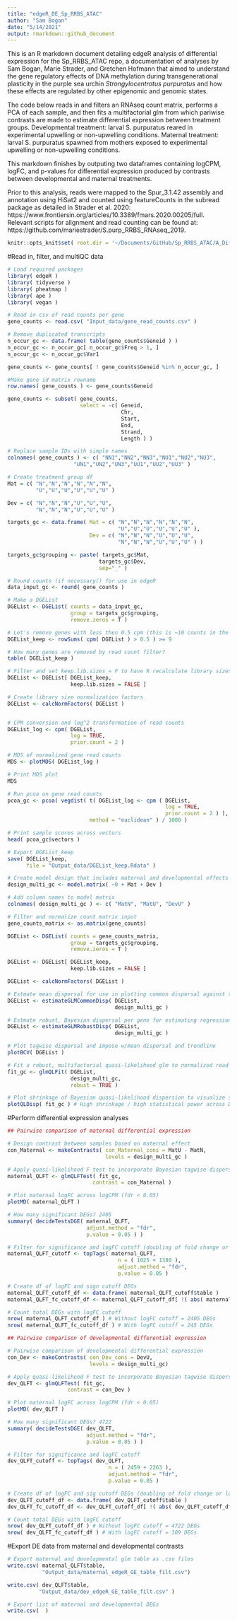 ```yaml
---
title: "edgeR_DE_Sp_RRBS_ATAC"
author: "Sam Bogan"
date: "5/14/2021"
output: rmarkdown::github_document
---
```

This is an R markdown document detailing edgeR analysis of differential expression for the Sp_RRBS_ATAC repo, a documentation of analyses by Sam Bogan, Marie Strader, and Gretchen Hofmann that aimed to understand the gene regulatory effects of DNA methylation during transgenerational plasticity in the purple sea urchin *Strongylocentrotus purpuratus* and how these effects are regulated by other epigenomic and genomic states.

The code below reads in and filters an RNAseq count matrix, performs a PCA of each sample, and then fits a multifactorial glm from which pariwise contrasts are made to estimate differential expression between treatment groups. Developmental treatment: larval S. purpuratus reared in experimental upwelling or non-upwelling conditions. Maternal treatment:  larval S. purpuratus spawned from mothers exposed to experimental upwelling or non-upwelling conditions.

This markdown finishes by outputing two dataframes containing logCPM, logFC, and p-values for differential expression produced by contrasts between developmental and maternal treatments.

Prior to this analysis, reads were mapped to the Spur_3.1.42 assembly and annotation using HiSat2 and counted using featureCounts in the subread package as detailed in Strader et al. 2020: https://www.frontiersin.org/articles/10.3389/fmars.2020.00205/full. Relevant scripts for alignment and read counting can be found at: https://github.com/mariestrader/S.purp_RRBS_RNAseq_2019.

```r

knitr::opts_knit$set( root.dir = '~/Documents/GitHub/Sp_RRBS_ATAC/A_Differential_Exp_Splicing_Meth/' )

```

#Read in, filter, and multiQC data

```r

# Load required packages
library( edgeR )
library( tidyverse )
library( pheatmap )
library( ape )
library( vegan )

# Read in csv of read counts per gene
gene_counts <- read.csv( "Input_data/gene_read_counts.csv" )

# Remove duplicated transcripts
n_occur_gc <- data.frame( table(gene_counts$Geneid ) )
n_occur_gc <- n_occur_gc[ n_occur_gc$Freq > 1, ]
n_occur_gc <- n_occur_gc$Var1

gene_counts <- gene_counts[ ! gene_counts$Geneid %in% n_occur_gc, ]

#Make gene id matrix rowname
row.names( gene_counts ) <- gene_counts$Geneid

gene_counts <- subset( gene_counts, 
                       select = -c( Geneid, 
                                    Chr, 
                                    Start, 
                                    End, 
                                    Strand, 
                                    Length ) )

```

```r

# Replace sample IDs with simple names
colnames( gene_counts ) <- c( "NN1","NN2","NN3","NU1","NU2","NU3",
                     "UN1","UN2","UN3","UU1","UU2","UU3" )

# Create treatment group df
Mat = c( "N","N","N","N","N","N",
         "U","U","U","U","U","U" )

Dev = c( "N","N","N","U","U","U",
         "N","N","N","U","U","U" )

targets_gc <- data.frame( Mat = c( "N","N","N","N","N","N",
                                   "U","U","U","U","U","U" ), 
                          Dev = c( "N","N","N","U","U","U",
                                   "N","N","N","U","U","U" ) )

targets_gc$grouping <- paste( targets_gc$Mat, 
                             targets_gc$Dev,
                             sep="_" )

# Round counts (if necessary() for use in edgeR
data_input_gc <- round( gene_counts )

```

```r

# Make a DGEList
DGEList <- DGEList( counts = data_input_gc, 
                    group = targets_gc$grouping, 
                    remove.zeros = T )

# Let's remove genes with less then 0.5 cpm (this is ~10 counts in the count file) in no fewer then 9 samples
DGEList_keep <- rowSums( cpm( DGEList ) > 0.5 ) >= 9

# How many genes are removed by read count filter?
table( DGEList_keep )

# Filter and set keep.lib.sizes = F to have R recalculate library sizes after filtering
DGEList <- DGEList[ DGEList_keep, 
                    keep.lib.sizes = FALSE ]

# Create library size normalization factors
DGEList <- calcNormFactors( DGEList )


# CPM conversion and log^2 transformation of read counts
DGEList_log <- cpm( DGEList,
                    log = TRUE, 
                    prior.count = 2 )

# MDS of normalized gene read counts
MDS <- plotMDS( DGEList_log )

# Print MDS plot
MDS

# Run pcoa on gene read counts
pcoa_gc <- pcoa( vegdist( t( DGEList_log <- cpm ( DGEList, 
                                                  log = TRUE, 
                                                  prior.count = 2 ) ), 
                          method = "euclidean" ) / 1000 )

# Print sample scores across vectors
head( pcoa_gc$vectors )

# Export DGEList_keep
save( DGEList_keep,
      file = "Output_data/DGEList_keep.Rdata" )
```

```r

# Create model design that includes maternal and developmental effects and set intercept to 0
design_multi_gc <- model.matrix( ~0 + Mat + Dev )

# Add column names to model matrix
colnames( design_multi_gc ) <- c( "MatN", "MatU", "DevU" ) 

# Filter and normalize count matrix input
gene_counts_matrix <- as.matrix(gene_counts)

DGEList <- DGEList( counts = gene_counts_matrix, 
                    group = targets_gc$grouping, 
                    remove.zeros = T )

DGEList <- DGEList[ DGEList_keep, 
                    keep.lib.sizes = FALSE ]

DGEList <- calcNormFactors( DGEList )

# Estmate mean dispersal for use in plotting common dispersal against tagwise dispersal
DGEList <- estimateGLMCommonDisp( DGEList, 
                                  design_multi_gc )

# Estmate robust, Bayesian dispersal per gene for estimating regression parameters for glmQL and differential expression
DGEList <- estimateGLMRobustDisp( DGEList, 
                                  design_multi_gc ) 

# Plot tagwise dispersal and impose w/mean dispersal and trendline
plotBCV( DGEList ) 

# Fit a robust, multifactorial quasi-likelihood glm to normalized read counts
fit_gc <- glmQLFit( DGEList, 
                    design_multi_gc, 
                    robust = TRUE )

# Plot shrinkage of Bayesian quasi-likelihood dispersion to visualize stastical power of DE analysis
plotQLDisp( fit_gc ) # High shrinkage / high statistical power across DE tests

```

#Perform differential expression analyses

```r

## Pairwise comparison of maternal differential expression

# Design contrast between samples based on maternal effect
con_Maternal <- makeContrasts( con_Maternal_cons = MatU - MatN,
                               levels = design_multi_gc )

# Apply quasi-likelihood F test to incorporate Bayesian tagwise dispersion estimates as parameter for DEG analysis
maternal_QLFT <- glmQLFTest( fit_gc, 
                           contrast = con_Maternal )

# Plot maternal logFC across logCPM (fdr < 0.05)
plotMD( maternal_QLFT )

# How many significant DEGs? 2405
summary( decideTestsDGE( maternal_QLFT, 
                         adjust.method = "fdr",
                         p.value = 0.05 ) )

# Filter for significance and logFC cutoff (doubling of fold change or logFC of 1)
maternal_QLFT_cutoff <- topTags( maternal_QLFT, 
                                   n = ( 1025 + 1380 ), 
                                   adjust.method = "fdr",
                                   p.value = 0.05 )

# Create df of logFC and sign cutoff DEGs
maternal_QLFT_cutoff_df <- data.frame( maternal_QLFT_cutoff$table )
maternal_QLFT_fc_cutoff_df <- maternal_QLFT_cutoff_df[ !( abs( maternal_QLFT_cutoff_df$logFC ) < 1 ), ]

# Count total DEGs with logFC cutoff
nrow( maternal_QLFT_cutoff_df ) # Without logFC cutoff = 2405 DEGs
nrow( maternal_QLFT_fc_cutoff_df ) # With logFC cutoff = 245 DEGs

```

```r

## Pairwise comparison of developmental differential expression

# Pairwise comparison of developmental differential expression
con_Dev <- makeContrasts( con_Dev_cons = DevU, 
                          levels = design_multi_gc)

# Apply quasi-likelihood F test to incorporate Bayesian tagwise dispersion estimates as parameter for DEG analysis
dev_QLFT <- glmQLFTest( fit_gc, 
                   contrast = con_Dev )

# Plot maternal logFC across logCPM (fdr < 0.05)
plotMD( dev_QLFT )

# How many significant DEGs? 4722
summary( decideTestsDGE( dev_QLFT, 
                         adjust.method = "fdr",
                         p.value = 0.05 ) )

# Filter for significance and logFC cutoff
dev_QLFT_cutoff <- topTags( dev_QLFT, 
                                n = ( 2459 + 2263 ), 
                                adjust.method = "fdr",
                                p.value = 0.05 )

# Create df of logFC and sig cutoff DEGs (doubling of fold change or logFC of 1)
dev_QLFT_cutoff_df <- data.frame( dev_QLFT_cutoff$table )
dev_QLFT_fc_cutoff_df <- dev_QLFT_cutoff_df[ !( abs( dev_QLFT_cutoff_df$logFC ) < 1 ), ]

# Count total DEGs with logFC cutoff
nrow( dev_QLFT_cutoff_df ) # Without logFC cutoff = 4722 DEGs
nrow( dev_QLFT_fc_cutoff_df ) # With logFC cutoff = 309 DEGs

```

#Export DE data from maternal and developmental contrasts

``` r

# Export maternal and developmental glm table as .csv files
write.csv( maternal_QLFT$table, 
           "Output_data/maternal_edgeR_GE_table_filt.csv")

write.csv( dev_QLFT$table, 
          "Output_data/dev_edgeR_GE_table_filt.csv" )

# Export list of maternal and developmental DEGs
write.csv(  )


```